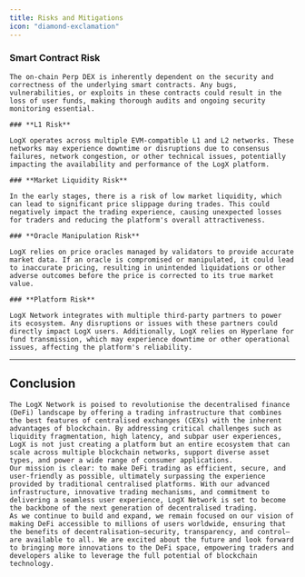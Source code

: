 ```yaml
---
title: Risks and Mitigations
icon: "diamond-exclamation"
---
```


### **Smart Contract Risk**

    The on-chain Perp DEX is inherently dependent on the security and correctness of the underlying smart contracts. Any bugs, vulnerabilities, or exploits in these contracts could result in the loss of user funds, making thorough audits and ongoing security monitoring essential.

    ### **L1 Risk**

    LogX operates across multiple EVM-compatible L1 and L2 networks. These networks may experience downtime or disruptions due to consensus failures, network congestion, or other technical issues, potentially impacting the availability and performance of the LogX platform.

    ### **Market Liquidity Risk**

    In the early stages, there is a risk of low market liquidity, which can lead to significant price slippage during trades. This could negatively impact the trading experience, causing unexpected losses for traders and reducing the platform's overall attractiveness.

    ### **Oracle Manipulation Risk**

    LogX relies on price oracles managed by validators to provide accurate market data. If an oracle is compromised or manipulated, it could lead to inaccurate pricing, resulting in unintended liquidations or other adverse outcomes before the price is corrected to its true market value.

    ### **Platform Risk**

    LogX Network integrates with multiple third-party partners to power its ecosystem. Any disruptions or issues with these partners could directly impact LogX users. Additionally, LogX relies on Hyperlane for fund transmission, which may experience downtime or other operational issues, affecting the platform's reliability.

---

## **Conclusion**

    The LogX Network is poised to revolutionise the decentralised finance (DeFi) landscape by offering a trading infrastructure that combines the best features of centralised exchanges (CEXs) with the inherent advantages of blockchain. By addressing critical challenges such as liquidity fragmentation, high latency, and subpar user experiences, LogX is not just creating a platform but an entire ecosystem that can scale across multiple blockchain networks, support diverse asset types, and power a wide range of consumer applications.
    Our mission is clear: to make DeFi trading as efficient, secure, and user-friendly as possible, ultimately surpassing the experience provided by traditional centralised platforms. With our advanced infrastructure, innovative trading mechanisms, and commitment to delivering a seamless user experience, LogX Network is set to become the backbone of the next generation of decentralised trading.
    As we continue to build and expand, we remain focused on our vision of making DeFi accessible to millions of users worldwide, ensuring that the benefits of decentralisation—security, transparency, and control—are available to all. We are excited about the future and look forward to bringing more innovations to the DeFi space, empowering traders and developers alike to leverage the full potential of blockchain technology.
